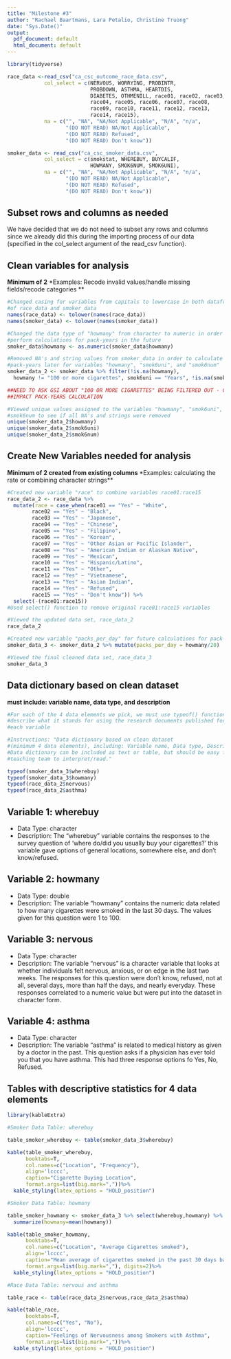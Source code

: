 ```yaml
---
title: "Milestone #3"
author: "Rachael Baartmans, Lara Petalio, Christine Truong"
date: "Sys.Date()"
output:
  pdf_document: default
  html_document: default
---
```

```r
library(tidyverse)

race_data <-read_csv("ca_csc_outcome_race_data.csv",
            col_select = c(NERVOUS, WORRYING, PROBINTR,
                           PROBDOWN, ASTHMA, HEARTDIS,
                           DIABETES, OTHMENILL, race01, race02, race03,
                           race04, race05, race06, race07, race08,
                           race09, race10, race11, race12, race13,
                           race14, race15),
            na = c("", "NA", "NA/Not Applicable", "N/A", "n/a",
                   "(DO NOT READ) NA/Not Applicable",
                   "(DO NOT READ) Refused",
                   "(DO NOT READ) Don't know"))

smoker_data <- read_csv("ca_csc_smoker_data.csv",
            col_select = c(smokstat, WHEREBUY, BUYCALIF,
                           HOWMANY, SMOK6NUM, SMOK6UNI),
            na = c("", "NA", "NA/Not Applicable", "N/A", "n/a",
                   "(DO NOT READ) NA/Not Applicable",
                   "(DO NOT READ) Refused",
                   "(DO NOT READ) Don't know"))
```
\newpage

## Subset rows and columns as needed 
We have decided that we do not need to subset any rows and columns since we already did this during the importing process of our data (specified in the col_select argument of the read_csv function).

\newpage

## Clean variables for analysis 
**Minimum of 2**
\newline **Examples: Recode invalid values/handle missing fields/recode categories **

```r

#Changed casing for variables from capitals to lowercase in both dataframes
#of race_data and smoker_data
names(race_data) <- tolower(names(race_data))
names(smoker_data) <- tolower(names(smoker_data))

#Changed the data type of "howmany" from character to numeric in order to
#perform calculations for pack-years in the future
smoker_data$howmany <- as.numeric(smoker_data$howmany)

#Removed NA's and string values from smoker_data in order to calculate
#pack-years later for variables "howmany", "smok6uni", and "smok6num"
smoker_data_2 <- smoker_data %>% filter(!is.na(howmany),
  howmany != "100 or more cigarettes", smok6uni == "Years", !is.na(smok6num))

##NEED TO ASK GSI ABOUT "100 OR MORE CIGARETTES" BEING FILTERED OUT - CAN
##IMPACT PACK-YEARS CALCULATION

#Viewed unique values assigned to the variables "howmany", "smok6uni", and
#smok6num to see if all NA's and strings were removed
unique(smoker_data_2$howmany)
unique(smoker_data_2$smok6uni)
unique(smoker_data_2$smok6num)

```

\newpage

## Create New Variables needed for analysis
**Minimum of 2 created from existing columns **
\newline**Examples: calculating the rate or combining character strings**

```r

#Created new variable "race" to combine variables race01:race15
race_data_2 <- race_data %>%
  mutate(race = case_when(race01 == "Yes" ~ "White",
        race02 == "Yes" ~ "Black",
        race03 == "Yes" ~ "Japanese",
        race04 == "Yes" ~ "Chinese",
        race05 == "Yes" ~ "Filipino",
        race06 == "Yes" ~ "Korean",
        race07 == "Yes" ~ "Other Asian or Pacific Islander",
        race08 == "Yes" ~ "American Indian or Alaskan Native",
        race09 == "Yes" ~ "Mexican",
        race10 == "Yes" ~ "Hispanic/Latino",
        race11 == "Yes" ~ "Other",
        race12 == "Yes" ~ "Vietnamese",
        race13 == "Yes" ~ "Asian Indian",
        race14 == "Yes" ~ "Refused",
        race15 == "Yes" ~ "Don't know")) %>%
  select(-(race01:race15))
#Used select() function to remove original race01:race15 variables

#Viewed the updated data set, race_data_2
race_data_2

#Created new variable "packs_per_day" for future calculations for pack-years
smoker_data_3 <- smoker_data_2 %>% mutate(packs_per_day = howmany/20)

#Viewed the final cleaned data set, race_data_3
smoker_data_3

```
\newpage

## Data dictionary based on clean dataset 
**must include: variable name, data type, and description**
```r
#For each of the 4 data elements we pick, we must use typeof() function and
#describe what it stands for using the research documents published for
#each variable

#Instructions: "Data dictionary based on clean dataset
#(minimum 4 data elements), including: Variable name, Data type, Description.
#Data dictionary can be included as text or table, but should be easy for
#teaching team to interpret/read."

typeof(smoker_data_3$wherebuy)
typeof(smoker_data_3$howmany)
typeof(race_data_2$nervous)
typeof(race_data_2$asthma)
```
## Variable 1: wherebuy
- Data Type: character
- Description: The "wherebuy" variable contains the responses to the survey question of 'where do/did you usually buy your cigarettes?' this variable gave options of general locations, somewhere else, and don't know/refused. 

## Variable 2: howmany
- Data Type: double
- Description: The variable "howmany" contains the numeric data related to how many cigarettes were smoked in the last 30 days. The values given for this question were 1 to 100. 

## Variable 3: nervous
- Data Type: character
- Description: The variable "nervous" is a character variable that looks at whether individuals felt nervous, anxious, or on edge in the last two weeks. The responses for this question were don't know, refused, not at all, several days, more than half the days, and nearly everyday. These responses correlated to a numeric value but were put into the dataset in character form. 

## Variable 4: asthma
- Data Type: character
- Description: The variable "asthma" is related to medical history as given by a doctor in the past. This question asks if a physician has ever told you that you have asthma. This had three response options fo Yes, No, Refused. 

\newpage

## Tables with descriptive statistics for 4 data elements 

```r

library(kableExtra)

#Smoker Data Table: wherebuy

table_smoker_wherebuy <- table(smoker_data_3$wherebuy)

kable(table_smoker_wherebuy, 
      booktabs=T, 
      col.names=c("Location", "Frequency"),  
      align='lcccc', 
      caption="Cigarette Buying Location",
      format.args=list(big.mark=","))%>%
  kable_styling(latex_options = "HOLD_position")
```

\newpage
```r
#Smoker Data Table: howmany

table_smoker_howmany <- smoker_data_3 %>% select(wherebuy,howmany) %>% group_by(wherebuy) %>%
  summarize(howmany=mean(howmany))

kable(table_smoker_howmany, 
      booktabs=T, 
      col.names=c("Location", "Average Cigarettes smoked"),  
      align='lcccc', 
      caption="Mean average of cigarettes smoked in the past 30 days based on buying location",
      format.args=list(big.mark=","), digits=2)%>%
  kable_styling(latex_options = "HOLD_position") 
```


\newpage

```r
#Race Data Table: nervous and asthma

table_race <- table(race_data_2$nervous,race_data_2$asthma)

kable(table_race, 
      booktabs=T, 
      col.names=c("Yes", "No"),  
      align='lcccc', 
      caption="Feelings of Nervousness among Smokers with Asthma",
      format.args=list(big.mark=","))%>%
  kable_styling(latex_options = "HOLD_position") 



```

